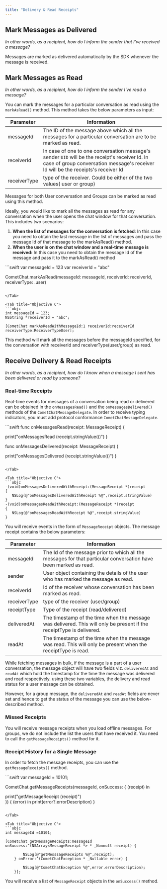 ```yaml
---
title: "Delivery & Read Receipts"
---
```




## Mark Messages as Delivered

*In other words, as a recipient, how do I inform the sender that I've received a message?*

Messages are marked as delivered automatically by the SDK whenever the message is received.

## Mark Messages as Read

*In other words, as a recipient, how do I inform the sender I've read a message?*

You can mark the messages for a particular conversation as read using the `markAsRead()` method. This method takes the below parameters as input:

| Parameter    | Information                                                                                                                                                                         |
| ------------ | ----------------------------------------------------------------------------------------------------------------------------------------------------------------------------------- |
| messageId    | The ID of the message above which all the messages for a particular conversation are to be marked as read.                                                                          |
| receiverId   | In case of one to one conversation message's sender `UID` will be the receipt's receiver Id. In case of group conversation message's receiver Id will be the receipts's receiver Id |
| receiverType | type of the receiver. Could be either of the two values( user or group)                                                                                                             |

Messages for both User conversation and Groups can be marked as read using this method.

Ideally, you would like to mark all the messages as read for any conversation when the user opens the chat window for that conversation. This includes two scenarios:

1. **When the list of messages for the conversation is fetched**: In this case you need to obtain the last message in the list of messages and pass the message Id of that message to the markAsRead() method.
2. **When the user is on the chat window and a real-time message is received:** In this case you need to obtain the message Id of the message and pass it to the markAsRead() method

<Tabs>
<Tab title="Swift">
```swift
var messageId = 123
var receiverId = "abc"

CometChat.markAsRead(messageId: messageId, receiverId: receiverId, receiverType: .user)
```

</Tab>

<Tab title="Objective C">
```objc
int messageId = 123;
NSString *receiverId = "abc";

[CometChat markAsReadWithMessageId:1 receiverId:receiverId receiverType:ReceiverTypeUser];
```

</Tab>

</Tabs>

This method will mark all the messages before the messageId specified, for the conversation with receiverId and receiverType(user/group) as read.

## Receive Delivery & Read Receipts

*In other words, as a recipient, how do I know when a message I sent has been delivered or read by someone?*

### Real-time Receipts

Real-time events for messages of a conversation being read or delivered can be obtained in the `onMessagesRead()` and the `onMessagesDelivered()` methods of the `CometChatMessageDelegate`. In order to receive typing indicators, you must add protocol conformance `CometChatMessageDelegate`.

<Tabs>
<Tab title="Swift">
```swift
 func onMessagesRead(receipt: MessageReceipt) {
    
   print("onMessagesRead \(receipt.stringValue())")
 }
    
 func onMessagesDelivered(receipt: MessageReceipt) {
        
  print("onMessagesDelivered \(receipt.stringValue())")
 }
```

</Tab>

<Tab title="Objective C">
```objc
-(void)onMessagesDeliveredWithReceipt:(MessageReceipt *)receipt
{
   NSLog(@"onMessagesDeliveredWithReceipt %@",receipt.stringValue)
}
-(void)onMessagesReadWithReceipt:(MessageReceipt *)receipt
{
   NSLog(@"onMessagesReadWithReceipt %@",receipt.stringValue)
}
```

</Tab>

</Tabs>

You will receive events in the form of `MessageReceipt` objects. The message receipt contains the below parameters:

| Parameter    | Information                                                                                                          |
| ------------ | -------------------------------------------------------------------------------------------------------------------- |
| messageId    | The Id of the message prior to which all the messages for that particular conversation have been marked as read.     |
| sender       | User object containing the details of the user who has marked the message as read.                                   |
| receiverId   | Id of the receiver whose conversation has been marked as read.                                                       |
| receiverType | type of the receiver (user/group)                                                                                    |
| receiptType  | Type of the receipt (read/delivered)                                                                                 |
| deliveredAt  | The timestamp of the time when the message was delivered. This will only be present if the receiptType is delivered. |
| readAt       | The timestamp of the time when the message was read. This will only be present when the receiptType is read.         |

While fetching messages in bulk, if the message is a part of a user conversation, the message object will have two fields viz. `deliveredAt` and `readAt` which hold the timestamp for the time the message was delivered and read respectively. using these two variables, the delivery and read status for a user message can be obtained.

However, for a group message, the `deliveredAt` and `readAt` fields are never set and hence to get the status of the message you can use the below-described method.

### Missed Receipts

You will receive message receipts when you load offline messages. For groups, we do not include the list the users that have received it. You need to call the `getMessageReceipts()` method for it.

### Receipt History for a Single Message

In order to fetch the message receipts, you can use the `getMessageReceipts()` method.

<Tabs>
<Tab title="Swift">
```swift
var messageId = 10101;

CometChat.getMessageReceipts(messageId, onSuccess: { (receipt) in
            
  print("getMessageReceipt \(receipt)")                                           
}) { (error) in
  print(error?.errorDescription)
}
```

</Tab>

<Tab title="Objective C">
```objc
int messageId =10101;

[CometChat getMessageReceipts:messageId onSuccess:^(NSArray<MessageReceipt *> * _Nonnull receipt) {
        
        NSLog(@"getMesssageReceipts %@",receipt);
    } onError:^(CometChatException * _Nullable error) {
        
        NSLog(@"CometChatException %@",error.errorDescription);
    }];
```

</Tab>

</Tabs>

You will receive a list of `MessageReceipt` objects in the `onSuccess()` method.
